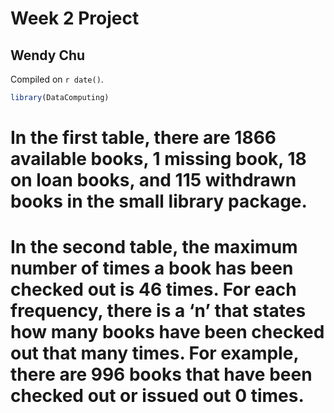 # Week 2 Project

## Wendy Chu

<!-- leave this material as is -->
Compiled on `r date()`.

```r
library(DataComputing)
```
<!-- put your content after this line -->

# In the first table, there are 1866 available books, 1 missing book, 18 on loan books, and 115 withdrawn books in the small library package.
# In the second table, the maximum number of times a book has been checked out is 46 times. For each frequency, there is a 'n' that states how many books have been checked out that many times. For example, there are 996 books that have been checked out or issued out 0 times.
